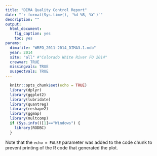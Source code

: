 ```yaml
---
title: "DIMA Quality Control Report"
date: "`r format(Sys.time(), '%d %B, %Y')`"
description: ""
output: 
  html_document: 
    fig_caption: yes
    toc: yes
params:
  dimafile: "WRFO_2011-2014_DIMA3.1.mdb"
  year: 2014
  site: "all" #"Colorado White River FO 2014"
  crewvar: TRUE
  missingvals: TRUE
  suspectvals: TRUE
---
```


```r
  knitr::opts_chunk$set(echo = TRUE)
  library(dplyr)
  library(ggplot2)
  library(lubridate)
  library(quantreg)
  library(reshape2)
  library(ggmap)
  library(multcomp) 
  if (Sys.info()[1]=="Windows") {
    library(RODBC)
  }
```

Note that the `echo = FALSE` parameter was added to the code chunk to prevent printing of the R code that generated the plot.
